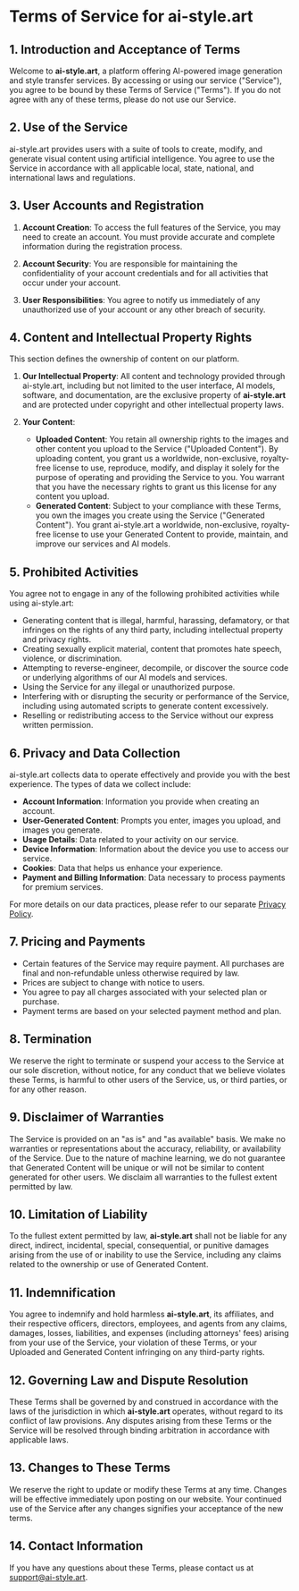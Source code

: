 # Terms of Service for ai-style.art

## 1\. Introduction and Acceptance of Terms

Welcome to **ai-style.art**, a platform offering AI-powered image generation and style transfer services. By accessing or using our service ("Service"), you agree to be bound by these Terms of Service ("Terms"). If you do not agree with any of these terms, please do not use our Service.

## 2\. Use of the Service

ai-style.art provides users with a suite of tools to create, modify, and generate visual content using artificial intelligence. You agree to use the Service in accordance with all applicable local, state, national, and international laws and regulations.

## 3\. User Accounts and Registration

1.  **Account Creation**: To access the full features of the Service, you may need to create an account. You must provide accurate and complete information during the registration process.

2.  **Account Security**: You are responsible for maintaining the confidentiality of your account credentials and for all activities that occur under your account.

3.  **User Responsibilities**: You agree to notify us immediately of any unauthorized use of your account or any other breach of security.

## 4\. Content and Intellectual Property Rights

This section defines the ownership of content on our platform.

1.  **Our Intellectual Property**: All content and technology provided through ai-style.art, including but not limited to the user interface, AI models, software, and documentation, are the exclusive property of **ai-style.art** and are protected under copyright and other intellectual property laws.

2.  **Your Content**:

      * **Uploaded Content**: You retain all ownership rights to the images and other content you upload to the Service ("Uploaded Content"). By uploading content, you grant us a worldwide, non-exclusive, royalty-free license to use, reproduce, modify, and display it solely for the purpose of operating and providing the Service to you. You warrant that you have the necessary rights to grant us this license for any content you upload.
      * **Generated Content**: Subject to your compliance with these Terms, you own the images you create using the Service ("Generated Content"). You grant ai-style.art a worldwide, non-exclusive, royalty-free license to use your Generated Content to provide, maintain, and improve our services and AI models.

## 5\. Prohibited Activities

You agree not to engage in any of the following prohibited activities while using ai-style.art:

  * Generating content that is illegal, harmful, harassing, defamatory, or that infringes on the rights of any third party, including intellectual property and privacy rights.
  * Creating sexually explicit material, content that promotes hate speech, violence, or discrimination.
  * Attempting to reverse-engineer, decompile, or discover the source code or underlying algorithms of our AI models and services.
  * Using the Service for any illegal or unauthorized purpose.
  * Interfering with or disrupting the security or performance of the Service, including using automated scripts to generate content excessively.
  * Reselling or redistributing access to the Service without our express written permission.

## 6\. Privacy and Data Collection

ai-style.art collects data to operate effectively and provide you with the best experience. The types of data we collect include:

  * **Account Information**: Information you provide when creating an account.
  * **User-Generated Content**: Prompts you enter, images you upload, and images you generate.
  * **Usage Details**: Data related to your activity on our service.
  * **Device Information**: Information about the device you use to access our service.
  * **Cookies**: Data that helps us enhance your experience.
  * **Payment and Billing Information**: Data necessary to process payments for premium services.

For more details on our data practices, please refer to our separate [Privacy Policy](https://www.google.com/search?q=/privacy-policy).

## 7\. Pricing and Payments

  * Certain features of the Service may require payment. All purchases are final and non-refundable unless otherwise required by law.
  * Prices are subject to change with notice to users.
  * You agree to pay all charges associated with your selected plan or purchase.
  * Payment terms are based on your selected payment method and plan.

## 8\. Termination

We reserve the right to terminate or suspend your access to the Service at our sole discretion, without notice, for any conduct that we believe violates these Terms, is harmful to other users of the Service, us, or third parties, or for any other reason.

## 9\. Disclaimer of Warranties

The Service is provided on an "as is" and "as available" basis. We make no warranties or representations about the accuracy, reliability, or availability of the Service. Due to the nature of machine learning, we do not guarantee that Generated Content will be unique or will not be similar to content generated for other users. We disclaim all warranties to the fullest extent permitted by law.

## 10\. Limitation of Liability

To the fullest extent permitted by law, **ai-style.art** shall not be liable for any direct, indirect, incidental, special, consequential, or punitive damages arising from the use of or inability to use the Service, including any claims related to the ownership or use of Generated Content.

## 11\. Indemnification

You agree to indemnify and hold harmless **ai-style.art**, its affiliates, and their respective officers, directors, employees, and agents from any claims, damages, losses, liabilities, and expenses (including attorneys' fees) arising from your use of the Service, your violation of these Terms, or your Uploaded and Generated Content infringing on any third-party rights.

## 12\. Governing Law and Dispute Resolution

These Terms shall be governed by and construed in accordance with the laws of the jurisdiction in which **ai-style.art** operates, without regard to its conflict of law provisions. Any disputes arising from these Terms or the Service will be resolved through binding arbitration in accordance with applicable laws.

## 13\. Changes to These Terms

We reserve the right to update or modify these Terms at any time. Changes will be effective immediately upon posting on our website. Your continued use of the Service after any changes signifies your acceptance of the new terms.

## 14\. Contact Information

If you have any questions about these Terms, please contact us at [support@ai-style.art](mailto:support@ai-style.art).